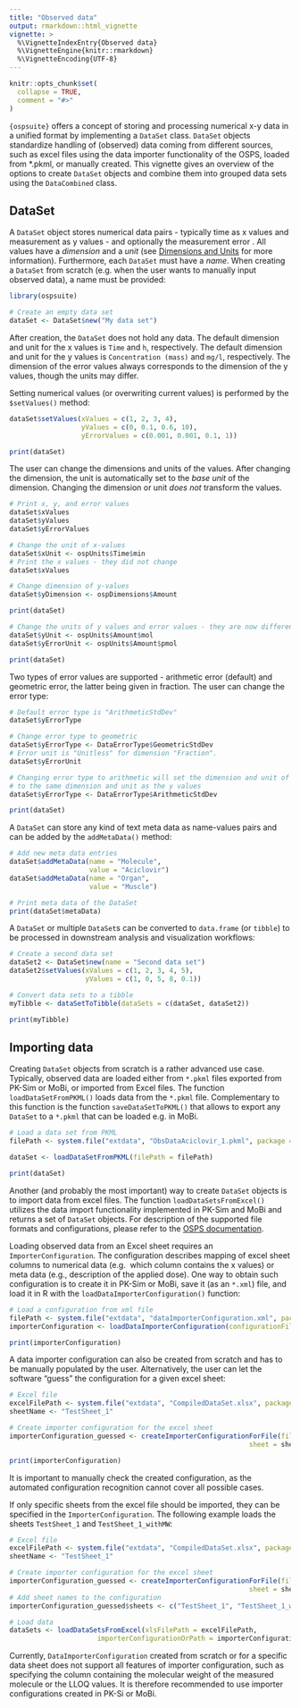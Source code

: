 ```yaml
---
title: "Observed data"
output: rmarkdown::html_vignette
vignette: >
  %\VignetteIndexEntry{Observed data}
  %\VignetteEngine{knitr::rmarkdown}
  %\VignetteEncoding{UTF-8}
---
```



```r
knitr::opts_chunk$set(
  collapse = TRUE,
  comment = "#>"
)
```

`{ospsuite}` offers a concept of storing and processing numerical x-y data in a 
unified format by implementing a `DataSet` class. `DataSet` objects standardize 
handling of (observed) data coming from different sources, such as excel files 
using the data importer functionality of the OSPS, loaded from *.pkml, or manually 
created. This vignette gives an overview of the options to create `DataSet` objects
 and combine them into grouped data sets using the `DataCombined` class.

## DataSet

A `DataSet` object stores numerical data pairs - typically time 
as x values and measurement as y values - and optionally the measurement error . All values have a *dimension*  and a *unit* (see [Dimensions and Units](unit-conversion.html) 
for more information). Furthermore, each `DataSet` must have a *name*. When creating 
a `DataSet` from scratch (e.g. when the user wants to manually input observed data), 
a name must be provided:

```r
library(ospsuite)

# Create an empty data set
dataSet <- DataSet$new("My data set")
```

After creation, the `DataSet` does not hold any data. The default dimension and 
unit for the x values is `Time` and `h`, respectively. The default dimension and 
unit for the y values is `Concentration (mass)` and `mg/l`, respectively. The 
dimension of the error values always corresponds to the dimension of the y values, 
though the units may differ.

Setting numerical values (or overwriting current values) is performed by the 
`$setValues()` method:


```r
dataSet$setValues(xValues = c(1, 2, 3, 4),
                  yValues = c(0, 0.1, 0.6, 10),
                  yErrorValues = c(0.001, 0.001, 0.1, 1))

print(dataSet)
```

The user can change the dimensions and units of the values. After changing the 
dimension, the unit is automatically set to the *base unit*  of the dimension. 
Changing the dimension or unit *does not*  transform the values.


```r
# Print x, y, and error values
dataSet$xValues
dataSet$yValues
dataSet$yErrorValues

# Change the unit of x-values
dataSet$xUnit <- ospUnits$Time$min
# Print the x values - they did not change
dataSet$xValues

# Change dimension of y-values
dataSet$yDimension <- ospDimensions$Amount

print(dataSet)

# Change the units of y values and error values - they are now different!
dataSet$yUnit <- ospUnits$Amount$mol
dataSet$yErrorUnit <- ospUnits$Amount$pmol

print(dataSet)
```

Two types of error values are supported - arithmetic error (default) and geometric 
error, the latter being given in fraction. The user can change the error type:

```r
# Default error type is "ArithmeticStdDev"
dataSet$yErrorType

# Change error type to geometric
dataSet$yErrorType <- DataErrorType$GeometricStdDev
# Error unit is "Unitless" for dimension "Fraction".
dataSet$yErrorUnit

# Changing error type to arithmetic will set the dimension and unit of the error 
# to the same dimension and unit as the y values
dataSet$yErrorType <- DataErrorType$ArithmeticStdDev

print(dataSet)
```

A `DataSet` can store any kind of text meta data as name-values pairs
 and can be added by the `addMetaData()` method:
 
```r
# Add new meta data entries
dataSet$addMetaData(name = "Molecule",
                    value = "Aciclovir")
dataSet$addMetaData(name = "Organ",
                    value = "Muscle")

# Print meta data of the DataSet
print(dataSet$metaData)
```
 
A `DataSet` or multiple `DataSet`s  can be converted to `data.frame` (or `tibble`) 
to be processed in downstream analysis and visualization workflows:

```r
# Create a second data set
dataSet2 <- DataSet$new(name = "Second data set")
dataSet2$setValues(xValues = c(1, 2, 3, 4, 5),
                   yValues = c(1, 0, 5, 8, 0.1))

# Convert data sets to a tibble
myTibble <- dataSetToTibble(dataSets = c(dataSet, dataSet2))

print(myTibble)
```

## Importing data

Creating `DataSet` objects from scratch is a rather advanced use case. Typically, 
observed data are loaded either from `*.pkml` files exported from PK-Sim or MoBi,
 or imported from Excel files. The function `loadDataSetFromPKML()` loads data from
 the `*.pkml` file. Complementary to this function is the function `saveDataSetToPKML()`
 that allows to export any `DataSet` to a `*.pkml` that can be loaded e.g. in MoBi.

```r
# Load a data set from PKML
filePath <- system.file("extdata", "ObsDataAciclovir_1.pkml", package = "ospsuite")

dataSet <- loadDataSetFromPKML(filePath = filePath)

print(dataSet)
```

Another (and probably the most important) way to create `DataSet` objects is to 
import data from excel files. The function `loadDataSetsFromExcel()` utilizes the 
data import functionality implemented in PK-Sim and MoBi and returns a set of 
`DataSet` objects. For description of the supported file formats and configurations, 
please refer to the [OSPS documentation](https://docs.open-systems-pharmacology.org/shared-tools-and-example-workflows/import-edit-observed-data).

Loading observed data from an Excel sheet requires an `ImporterConfiguration`. 
The configuration describes mapping of excel sheet columns to numerical data (e.g. 
which column contains the x values) or meta data (e.g., description of the 
applied dose). One way to obtain such configuration is to create it in PK-Sim 
or MoBi, save it (as an `*.xml`) file, and load it in R with the `loadDataImporterConfiguration()` 
function:

```r
# Load a configuration from xml file
filePath <- system.file("extdata", "dataImporterConfiguration.xml", package = "ospsuite")
importerConfiguration <- loadDataImporterConfiguration(configurationFilePath = filePath)

print(importerConfiguration)
```

A data importer configuration can also be created from scratch and has to be 
manually populated by the user. Alternatively, the user can let the software 
"guess" the configuration for a given excel sheet:

```r
# Excel file
excelFilePath <- system.file("extdata", "CompiledDataSet.xlsx", package = "ospsuite")
sheetName <- "TestSheet_1"

# Create importer configuration for the excel sheet
importerConfiguration_guessed <- createImporterConfigurationForFile(filePath =  excelFilePath,
                                                            sheet = sheetName)

print(importerConfiguration)
```

It is important to manually check the created configuration, as the automated 
configuration recognition cannot cover all possible cases.

If only specific sheets from the excel file should be imported, they can be 
specified in the `ImporterConfiguration`. The following example loads the sheets 
`TestSheet_1` and `TestSheet_1_withMW`:

```r
# Excel file
excelFilePath <- system.file("extdata", "CompiledDataSet.xlsx", package = "ospsuite")
sheetName <- "TestSheet_1"

# Create importer configuration for the excel sheet
importerConfiguration_guessed <- createImporterConfigurationForFile(filePath =  excelFilePath,
                                                            sheet = sheetName)
# Add sheet names to the configuration
importerConfiguration_guessed$sheets <- c("TestSheet_1", "TestSheet_1_withMW")

# Load data
dataSets <- loadDataSetsFromExcel(xlsFilePath = excelFilePath,
                      importerConfigurationOrPath = importerConfiguration_guessed)

```

Currently, `DataImporterConfiguration` created from scratch or for a specific 
data sheet does not support all features of importer configuration, such as 
specifying the column containing the molecular weight of the measured molecule 
or the LLOQ values. It is therefore recommended to use importer configurations 
created in PK-Si or MoBi.
